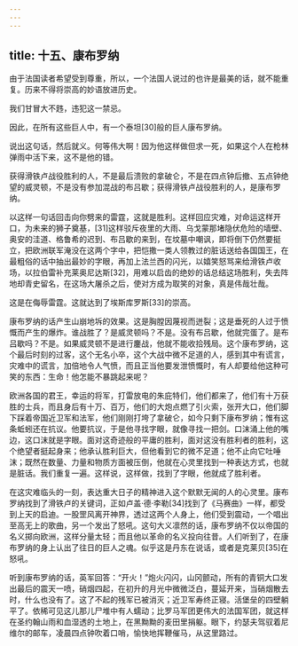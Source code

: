 ```yaml
---
---
---
```

title: 十五、康布罗纳
---




由于法国读者希望受到尊重，所以，一个法国人说过的也许是最美的话，就不能重复。历来不得将崇高的妙语放进历史。

我们甘冒大不韪，违犯这一禁忌。

因此，在所有这些巨人中，有一个泰坦[30]般的巨人康布罗纳。

说出这句话，然后就义。何等伟大啊！因为他这样做但求一死，如果这个人在枪林弹雨中活下来，这不是他的错。

获得滑铁卢战役胜利的人，不是最后溃败的拿破仑，不是在四点钟后撤、五点钟绝望的威灵顿，不是没有参加混战的布吕歇；获得滑铁卢战役胜利的人，是康布罗纳。

以这样一句话回击向你劈来的雷霆，这就是胜利。这样回应灾难，对命运这样开口，为未来的狮子奠基，[31]这样驳斥夜里的大雨、乌戈蒙那堵隐伏危险的墙壁、奥安的洼道、格鲁希的迟到、布吕歇的来到，在坟墓中嘲讽，即将倒下仍然要挺立，把欧洲联军淹没在这两个字中，把恺撒一类人领教过的脏话送给各国国王，在最粗俗的话中抽出最妙的字眼，再加上法兰西的闪光，以嬉笑怒骂来给滑铁卢收场，以拉伯雷补充莱奥尼达斯[32]，用难以启齿的绝妙的话总结这场胜利，失去阵地却青史留名，在这场大屠杀之后，使对方成为取笑的对象，真是伟哉壮哉。

这是在侮辱雷霆。这就达到了埃斯库罗斯[33]的崇高。

康布罗纳的话产生山崩地坼的效果。这是胸膛因蔑视而迸裂；这是垂死的人过于愤慨而产生的爆炸。谁战胜了？是威灵顿吗？不是。没有布吕歇，他就完蛋了。是布吕歇吗？不是。如果威灵顿不是进行鏖战，他就不能收拾残局。这个康布罗纳，这个最后时刻的过客，这个无名小卒，这个大战中微不足道的人，感到其中有谎言，灾难中的谎言，加倍地令人气愤，而且正当他要发泄愤慨时，有人却要给他这种可笑的东西：生命！他怎能不暴跳起来呢？

欧洲各国的君王，幸运的将军，打雷放电的朱庇特们，他们都来了，他们有十万获胜的士兵，而且身后有十万、百万，他们的大炮点燃了引火索，张开大口，他们脚下踩着帝国近卫军和法军，他们刚刚打垮了拿破仑，如今只剩下康布罗纳；惟有这条蚯蚓还在抗议。他要抗议，于是他寻找字眼，就像寻找一把剑。口沫涌上他的嘴边，这口沫就是字眼。面对这奇迹般的平庸的胜利，面对这没有胜利者的胜利，这个绝望者挺起身来；他承认胜利巨大，但他看到它的微不足道；他不止向它吐唾沫；既然在数量、力量和物质方面被压倒，他就在心灵里找到一种表达方式，也就是脏话。我们重复一遍。这样说，这样做，找到了字眼，他就成了胜利者。

在这灾难临头的一刻，表达重大日子的精神进入这个默默无闻的人的心灵里。康布罗纳找到了滑铁卢的关键词，正如卢盖·德·李勒[34]找到了《马赛曲》一样，都受到上天的启迪。一股罡风离开神界，透过这两个人身上，他们受到震动，一个唱出至高无上的歌曲，另一个发出了怒吼。这句大义凛然的话，康布罗纳不仅以帝国的名义掷向欧洲，这样分量太轻；而且他以革命的名义投向往昔。人们听到了，在康布罗纳的身上认出了往日的巨人之魂。似乎这是丹东在说话，或者是克莱贝[35]在怒吼。

听到康布罗纳的话，英军回答：“开火！”炮火闪闪，山冈颤动，所有的青铜大口发出最后的震天一喷，硝烟四起，在初升的月光中微微泛白，蔓延开来，当硝烟散去时，什么也没有了。这了不起的残军已被消灭；近卫军寿终正寝。活堡垒的四壁躺平了。依稀可见这儿那儿尸堆中有人蠕动；比罗马军团更伟大的法国军团，就这样在圣约翰山雨和血湿透的土地上，在黑黝黝的麦田里捐躯。眼下，约瑟夫驾驭着尼维尔的邮车，凌晨四点钟吹着口哨，愉快地挥鞭催马，从这里路过。